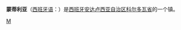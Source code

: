 {{Infobox Settlement
| name = 蒙蒂利亚<br/>Montilla
| image_skyline = Montilla.jpg
| imagesize = 250px
| image_caption = 
| image_flag = 
| image_shield = Escudo de Montilla.svg
| pushpin_map = Spain
| pushpin_label_position = bottom
| subdivision_type = 国家
| subdivision_name = {{ESP}}
| subdivision_type1 = [[西班牙行政区划|自治区]]
| subdivision_name1 = [[安达卢西亚自治区|安达卢西亚自治区]]
| subdivision_type2 = [[西班牙行政区划|省]]
| subdivision_name2 = [[科尔多瓦省|科尔多瓦省]]
| elevation_m = 371
| elevation_ft = 
| area_total_km2 = 168.51
| population_as_of = 2007年
| population_total = 23650
| population_density_km2 = auto
| timezone = 
| utc_offset = 
| timezone_DST = 
| utc_offset_DST = 
| latd = 37
| latm = 35
| lats = 
| latNS = N
| longd = 04
| longm = 38
| longs = 
| longEW = W
| website =  
}}
'''蒙蒂利亚'''（[[西班牙语|西班牙语]]：'''{{lang|es|Montilla}}'''）是[[西班牙|西班牙]][[安达卢西亚自治区|安达卢西亚自治区]][[科尔多瓦省|科尔多瓦省]]的一个镇。

{{Authority control}}


{{科尔多瓦省市镇}}

[[Category:科尔多瓦省市镇|M]]


{{Spain-geo-stub}}